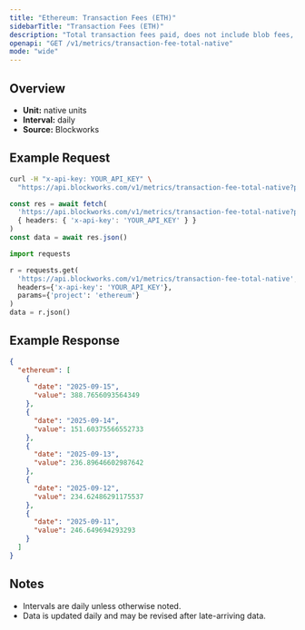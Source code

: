 ```yaml
---
title: "Ethereum: Transaction Fees (ETH)"
sidebarTitle: "Transaction Fees (ETH)"
description: "Total transaction fees paid, does not include blob fees, out-of-protocol tips, or additional sources of revenue"
openapi: "GET /v1/metrics/transaction-fee-total-native"
mode: "wide"
---
```


## Overview

- **Unit:** native units
- **Interval:** daily
- **Source:** Blockworks

## Example Request

<CodeGroup>

```bash cURL
curl -H "x-api-key: YOUR_API_KEY" \
  "https://api.blockworks.com/v1/metrics/transaction-fee-total-native?project=ethereum"
```

```typescript TypeScript
const res = await fetch(
  'https://api.blockworks.com/v1/metrics/transaction-fee-total-native?project=ethereum',
  { headers: { 'x-api-key': 'YOUR_API_KEY' } }
)
const data = await res.json()
```

```python Python
import requests

r = requests.get(
  'https://api.blockworks.com/v1/metrics/transaction-fee-total-native',
  headers={'x-api-key': 'YOUR_API_KEY'},
  params={'project': 'ethereum'}
)
data = r.json()
```

</CodeGroup>

## Example Response

```json
{
  "ethereum": [
    {
      "date": "2025-09-15",
      "value": 388.7656093564349
    },
    {
      "date": "2025-09-14",
      "value": 151.60375566552733
    },
    {
      "date": "2025-09-13",
      "value": 236.89646602987642
    },
    {
      "date": "2025-09-12",
      "value": 234.62486291175537
    },
    {
      "date": "2025-09-11",
      "value": 246.649694293293
    }
  ]
}
```

## Notes
- Intervals are daily unless otherwise noted.
- Data is updated daily and may be revised after late-arriving data.